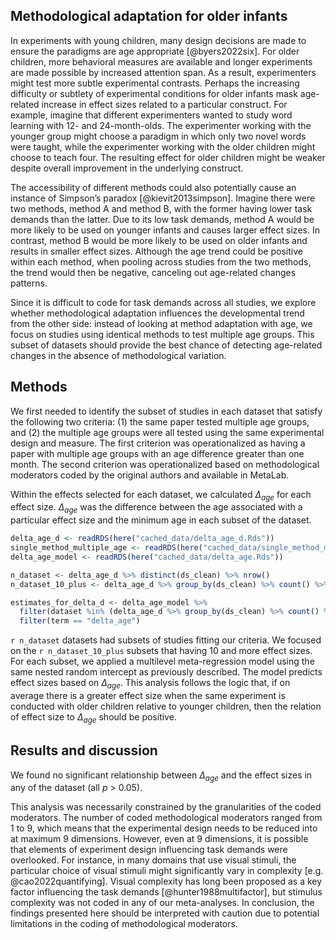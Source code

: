 
## Methodological adaptation for older infants  

In experiments with young children, many design decisions are made to ensure the paradigms are age appropriate [@byers2022six]. For older children, more behavioral measures are available and longer experiments are made possible by  increased attention span. As a result, experimenters might test more subtle experimental contrasts. Perhaps the increasing difficulty or subtlety  of experimental conditions for older infants mask age-related increase in effect sizes related to a particular construct. For example, imagine that different experimenters wanted to study word learning with 12- and 24-month-olds. The experimenter working with the younger group might choose a paradigm in which only two novel words were taught, while the experimenter working with the older children might choose to teach four. The resulting effect for older children might be weaker despite overall improvement in the underlying construct.

The accessibility of different methods could also potentially cause an instance of Simpson’s paradox [@kievit2013simpson]. Imagine there were two methods, method A and method B, with the former having lower task demands than the latter. Due to its low task demands, method A would be more likely to be used on younger infants and causes larger effect sizes. In contrast, method B would be more likely to be used on older infants and results in smaller effect sizes. Although the age trend could be positive within each method, when pooling across studies from the two methods, the trend would then be negative, canceling out age-related changes patterns. 

Since it is difficult to code for task demands across all studies, we explore whether methodological adaptation influences the developmental trend from the other side: instead of looking at method adaptation with age, we focus on studies using identical methods to test multiple age groups. This subset of datasets should provide the best chance of detecting age-related changes in the absence of methodological variation. 

## Methods

We first needed to identify the subset of studies in each dataset that satisfy the following two criteria: (1) the same paper tested multiple age groups, and (2) the multiple age groups were all tested using the same experimental design and measure. The first criterion was operationalized as having a paper with multiple age groups with an age difference greater than  one month. The second criterion was operationalized based on methodological moderators coded by the original authors and available in MetaLab. 

Within the effects selected for each dataset, we calculated $\Delta_{age}$ for each effect size. $\Delta_{age}$ was the difference between the age associated with a particular effect size and the minimum age in each subset of the dataset. 

```r
delta_age_d <- readRDS(here("cached_data/delta_age_d.Rds"))
single_method_multiple_age <- readRDS(here("cached_data/single_method_multiple_age.Rds"))
delta_age_model <- readRDS(here("cached_data/delta_age.Rds"))

n_dataset <- delta_age_d %>% distinct(ds_clean) %>% nrow()
n_dataset_10_plus <- delta_age_d %>% group_by(ds_clean) %>% count() %>% filter(n > 10) %>% nrow()

estimates_for_delta_d <- delta_age_model %>% 
  filter(dataset %in% (delta_age_d %>% group_by(ds_clean) %>% count() %>% filter(n > 10) %>% pull(ds_clean))) %>% 
  filter(term == "delta_age")
```

`r n_dataset` datasets had subsets of studies fitting our criteria. We focused on the `r n_dataset_10_plus` subsets that having 10 and more effect sizes. For each subset, we applied a multilevel meta-regression model using the same nested random intercept as previously described. The model predicts effect sizes based on $\Delta_{age}$. This analysis follows the logic that, if on average there is a greater effect size when the same experiment is conducted with older children relative to younger children, then the relation of effect size to $\Delta_{age}$ should be positive.

## Results and discussion 

We found no significant relationship between $\Delta_{age}$ and the effect sizes in any of the dataset (all *p* > 0.05). 

This analysis was necessarily constrained by the granularities of the coded moderators. The number of coded methodological moderators ranged from 1 to 9, which means that the experimental design needs to be reduced into at maximum 9 dimensions. However, even at 9 dimensions, it is possible that elements of experiment design influencing task demands were overlooked. For instance, in many domains that use visual stimuli, the particular choice of visual stimuli might significantly vary in complexity [e.g. @cao2022quantifying]. Visual complexity has long been proposed as a key factor influencing the task demands [@hunter1988multifactor], but stimulus complexity was not coded in any of our meta-analyses. In conclusion, the findings presented here should be interpreted with caution due to potential limitations in the coding of methodological moderators. 

